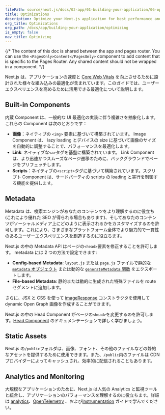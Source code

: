 ```yaml
---
filePath: source/next.js/docs/02-app/01-building-your-application/06-optimizing/index.mdx
title: Optimizations
description: Optimize your Next.js application for best performance and user experience.
org_title: Optimizations
org_path: /docs/app/building-your-application/optimizing
is_empty: false
nav_title: Optimizing
---
```


{/* The content of this doc is shared between the app and pages router. You can use the `<PagesOnly>Content</PagesOnly>` component to add content that is specific to the Pages Router. Any shared content should not be wrapped in a component. */}

Next.js は、アプリケーションの速度と [Core Web Vitals](https://web.dev/vitals/) を向上させるために設計された様々な組み込みの最適化が含まれています。このガイドでは、ユーザーエクスペリエンスを高めるために活用できる最適化について説明します。

## Built-in Components

内蔵 Component は、一般的な UI 最適化の実装に伴う複雑さを抽象化します。これらの Component は次のとおりです：

- **画像**：ネイティブの `<img>` 要素に基づいて構築されています。 Image Component は、 lazy loading とデバイスの size に基づいて画像のサイズを自動的に調整することで、パフォーマンスを最適化します。
- **Link**: ネイティブな`<a>`タグを基盤に構築されています。 Link Component は、より迅速かつスムーズなページ遷移のために、バックグラウンドでページをプリフェッチします。
- **Scripts**：ネイティブの`<script>`タグに基づいて構築されています。スクリプト Component は、サードパーティの scripts の loading と実行を制御する機能を提供します。

## Metadata

Metadata は、検索エンジンがあなたのコンテンツをより理解するのに役立ち(これにより優れた SEO が得られる場合もあります)、そしてあなたのコンテンツがソーシャルメディア上にどのように表示されるかをカスタマイズするのを許可します。これにより、さまざまなプラットフォーム全体でより魅力的で一貫性のあるユーザーエクスペリエンスを創造するのに役立ちます。

<AppOnly>

Next.js の中の Metadata API はページの`<head>`要素を修正することを許可します。 metadata には 2 つの方法で設定できます:

- **Config-based Metadata**: `layout.js` または `page.js` ファイルで[静的な `metadata` オブジェクト](/docs/app/api-reference/functions/generate-metadata#metadata-object) または動的な [`generateMetadata` 関数](/docs/app/api-reference/functions/generate-metadata#generatemetadata-function) をエクスポートします。
- **File-based Metadata**: 静的または動的に生成された特殊ファイルを route セグメントに追加します。

さらに、JSX と CSS を使って [imageResponse](/ja/javascript/next.js/v14/02-app/02-api-reference/04-functions/image-response) コンストラクタを使用して dynamic Open Graph 画像を作成することができます。

</AppOnly>

<PagesOnly>

Next.js の中の Head Component がページの`<head>`を変更するのを許可します。[Head Component](/ja/javascript/next.js/v14/03-pages/02-api-reference/01-components/head) のドキュメンテーションで詳しく学びましょう。

</PagesOnly>

## Static Assets

Next.js の`/public`フォルダは、画像、フォント、その他のファイルなどの静的なアセットを提供するために使用できます。また、`/public`内のファイルは CDN プロバイダーによってキャッシュされ、効率的に配信されることもあります。

## Analytics and Monitoring

大規模なアプリケーションのために、Next.js は人気の Analytics と監視ツールと統合し、アプリケーションのパフォーマンスを理解するのに役立ちます。詳細は<PagesOnly> [analytics](/ja/javascript/next.js/v14/02-app/01-building-your-application/06-optimizing/08-analytics)、</PagesOnly>[OpenTelemetry](/ja/javascript/next.js/v14/03-pages/01-building-your-application/05-optimizing/10-open-telemetry) <PagesOnly>、</PagesOnly>および[Instrumentation](/ja/javascript/next.js/v14/03-pages/01-building-your-application/05-optimizing/09-instrumentation) ガイドで学んでください。
